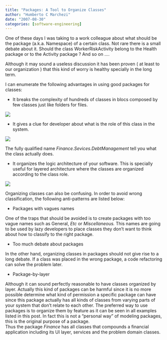 ```yaml
---
title: "Packages: A Tool to Organize Classes"
author: "Humberto C Marchezi"
date: "2007-08-30"
categories: [software-engineering]
---
```


One of these days I was taking to a work colleague about what should be
the package (a.k.a. Namespace) of a certain class. Not rare there is a
small debate about it. Should the class WorkerRiskActivity belong to the
Health package or to the Activity package ? And so on ....  
  
Although it may sound a useless discussion it has been proven ( at least
to our organization ) that this kind of worry is healthy specially in
the long term.  
  
I can enumerate the following advantages in using good packages for
classes:  
  

-   It breaks the complexity of hundreds of classes in blocs composed by few classes just like folders for files.

![](Diagram1.png)

-   It gives a clue for developer about what is the role of this class in the system.

![](Diagram1-1.png)


The fully qualified name *Finance.Sevices.DebtManagement* tell you what the class actually does.  


-   It organizes the logic architecture of your software. This is
    specially useful for layered architecture where the classes are
    organized according to the class
    role.

![](blog.png)


Organizing classes can also be confusing. In order to avoid wrong
classification, the following anti-patterns are listed below:  
  

-   Packages with vagues names  

One of the traps that should be avoided is to create packages with too
vague names such as *<span style="font-style: italic;">*General,
</span><span style="font-style: italic;">Etc </span>or <span
style="font-style: italic;">Miscellaneous. </span>This names are going
to be used by lazy developers to place classes they don't want to think
about how to classify to the right package.  
  

-   Too much debate about packages  

  
In the other hand, organizing classes in packages should not give rise
to a long debate. If a class was placed in the wrong package, a code
refactoring can solve the problem later.  

-   Package-by-layer

Although it can sound perfectly reasonable to have classes organized by
layer. Actually this kind of packages can be harmful since it is no more
possible determine what kind of permission a specific package can have
since this package actually has all kinds of classes from varying parts
of your system that don't relate to each other. The preferred way to use
packages is to organize them by feature as it can be seen in all
examples listed in this post. In fact this is not a "personal way" of
modeling packages, this is the original purpose of a package.  
Thus the package <span style="font-style: italic;">Finance</span> has
all classes that compounds a financial application including its UI
layer, services and the problem domain classes.
